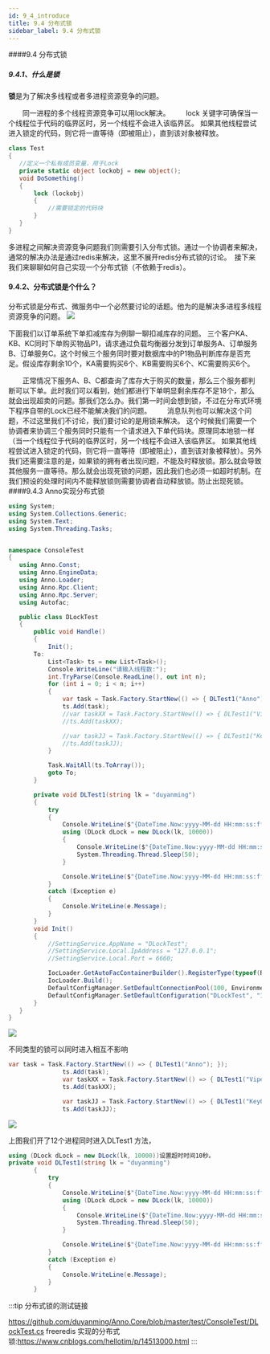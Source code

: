 ```yaml
---
id: 9_4_introduce
title: 9.4 分布式锁
sidebar_label: 9.4 分布式锁
---
```



####9.4 分布式锁
##### 9.4.1、什么是锁
<strong>锁</strong>是为了解决多线程或者多进程资源竞争的问题。

　　同一进程的多个线程资源竞争可以用lock解决。
　　lock 关键字可确保当一个线程位于代码的临界区时，另一个线程不会进入该临界区。 如果其他线程尝试进入锁定的代码，则它将一直等待（即被阻止），直到该对象被释放。
 ```csharp
 class Test  
{  
    //定义一个私有成员变量，用于Lock  
    private static object lockobj = new object();  
    void DoSomething()  
    {  
        lock (lockobj)  
        {  
            //需要锁定的代码块  
        }  
    }  
}
 ```
 多进程之间解决资源竞争问题我们则需要引入分布式锁。通过一个协调者来解决，通常的解决办法是通过redis来解决，这里不展开redis分布式锁的讨论。　接下来我们来聊聊如何自己实现一个分布式锁（不依赖于redis）。
 #### 9.4.2、分布式锁是个什么？
 分布式锁是分布式、微服务中一个必然要讨论的话题。他为的是解决多进程多线程资源竞争的问题。
 ![](https://www.showdoc.com.cn/server/api/attachment/visitfile/sign/e480dd71eada56958ccf04719434643e)
 
下面我们以订单系统下单扣减库存为例聊一聊扣减库存的问题。
    三个客户KA、KB、KC同时下单购买物品P1，请求通过负载均衡器分发到订单服务A、订单服务B、订单服务C。这个时候三个服务同时要对数据库中的P1物品判断库存是否充足。假设库存剩余10个，KA需要购买6个、KB需要购买6个、KC需要购买6个。

　　正常情况下服务A、B、C都查询了库存大于购买的数量，那么三个服务都判断可以下单。此时我们可以看到，她们都进行下单明显剩余库存不足18个，那么就会出现超卖的问题。那我们怎么办。我们第一时间会想到锁，不过在分布式环境下程序自带的Lock已经不能解决我们的问题。
　　消息队列也可以解决这个问题，不过这里我们不讨论，我们要讨论的是用锁来解决。
这个时候我们需要一个协调者来协调三个服务同时只能有一个请求进入下单代码块。原理同本地锁一样（当一个线程位于代码的临界区时，另一个线程不会进入该临界区。 如果其他线程尝试进入锁定的代码，则它将一直等待（即被阻止），直到该对象被释放）。另外我们还需要注意的是，如果锁的拥有者出现问题，不能及时释放锁。那么就会导致其他服务一直等待。那么就会出现死锁的问题，因此我们也必须一如超时机制。在我们预设的处理时间内不能释放锁则需要协调者自动释放锁。防止出现死锁。
 ####9.4.3 Anno实现分布式锁
 
 ```csharp
 using System;
using System.Collections.Generic;
using System.Text;
using System.Threading.Tasks;


namespace ConsoleTest
{
    using Anno.Const;
    using Anno.EngineData;
    using Anno.Loader;
    using Anno.Rpc.Client;
    using Anno.Rpc.Server;
    using Autofac;

    public class DLockTest
    {
        public void Handle()
        {
            Init();
        To:
            List<Task> ts = new List<Task>();
            Console.WriteLine("请输入线程数:");
            int.TryParse(Console.ReadLine(), out int n);
            for (int i = 0; i < n; i++)
            {
                var task = Task.Factory.StartNew(() => { DLTest1("Anno"); });
                ts.Add(task);
                //var taskXX = Task.Factory.StartNew(() => { DLTest1("Viper"); });
                //ts.Add(taskXX);

                //var taskJJ = Task.Factory.StartNew(() => { DLTest1("Key001"); });
                //ts.Add(taskJJ);
            }

            Task.WaitAll(ts.ToArray());
            goto To;
        }

        private void DLTest1(string lk = "duyanming")
        {
            try
            {
                Console.WriteLine($"{DateTime.Now:yyyy-MM-dd HH:mm:ss:ffff}  {System.Threading.Thread.CurrentThread.ManagedThreadId} DLTest1拉取锁({lk})");
                using (DLock dLock = new DLock(lk, 10000))
                {
                    Console.WriteLine($"{DateTime.Now:yyyy-MM-dd HH:mm:ss:ffff}  {System.Threading.Thread.CurrentThread.ManagedThreadId} DLTest1进入锁({lk})");
                    System.Threading.Thread.Sleep(50);
                }

                Console.WriteLine($"{DateTime.Now:yyyy-MM-dd HH:mm:ss:ffff}  {System.Threading.Thread.CurrentThread.ManagedThreadId} DLTest1离开锁({lk})");
            }
            catch (Exception e)
            {
                Console.WriteLine(e.Message);
            }
        }
        void Init()
        {
            //SettingService.AppName = "DLockTest";
            //SettingService.Local.IpAddress = "127.0.0.1";
            //SettingService.Local.Port = 6660;

            IocLoader.GetAutoFacContainerBuilder().RegisterType(typeof(RpcConnectorImpl)).As(typeof(IRpcConnector)).SingleInstance();
            IocLoader.Build();
            DefaultConfigManager.SetDefaultConnectionPool(100, Environment.ProcessorCount * 2, 50);
            DefaultConfigManager.SetDefaultConfiguration("DLockTest", "127.0.0.1", 6660, false);
        }
    }
}
 ```
 ![](https://www.showdoc.com.cn/server/api/attachment/visitfile/sign/9925b4d24c46255d8bf7eed6756d61c9)
 
 不同类型的锁可以同时进入相互不影响
 ```csharp
 var task = Task.Factory.StartNew(() => { DLTest1("Anno"); });
                ts.Add(task);
                var taskXX = Task.Factory.StartNew(() => { DLTest1("Viper"); });
                ts.Add(taskXX);

                var taskJJ = Task.Factory.StartNew(() => { DLTest1("Key001"); });
                ts.Add(taskJJ);
 ```
 ![](https://www.showdoc.com.cn/server/api/attachment/visitfile/sign/7cdaa35769a5dd229082efc6429714ae)
 
 上图我们开了12个进程同时进入DLTest1 方法，
 
 ```csharp
 using (DLock dLock = new DLock(lk, 10000))设置超时时间10秒。
 private void DLTest1(string lk = "duyanming")
        {
            try
            {
                Console.WriteLine($"{DateTime.Now:yyyy-MM-dd HH:mm:ss:ffff}  {System.Threading.Thread.CurrentThread.ManagedThreadId} DLTest1拉取锁({lk})");
                using (DLock dLock = new DLock(lk, 10000))
                {
                    Console.WriteLine($"{DateTime.Now:yyyy-MM-dd HH:mm:ss:ffff}  {System.Threading.Thread.CurrentThread.ManagedThreadId} DLTest1进入锁({lk})");
                    System.Threading.Thread.Sleep(50);
                }

                Console.WriteLine($"{DateTime.Now:yyyy-MM-dd HH:mm:ss:ffff}  {System.Threading.Thread.CurrentThread.ManagedThreadId} DLTest1离开锁({lk})");
            }
            catch (Exception e)
            {
                Console.WriteLine(e.Message);
            }
        }
 ```
 
 
 
 :::tip 分布式锁的测试链接

https://github.com/duyanming/Anno.Core/blob/master/test/ConsoleTest/DLockTest.cs 
freeredis 实现的分布式锁:https://www.cnblogs.com/hellotim/p/14513000.html
 :::
 
